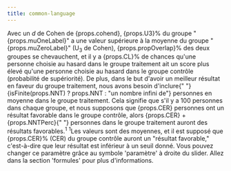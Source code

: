 ```yaml
---
title: common-language
---
```


<Typography variant="body1" gutterBottom>
Avec un <em>d</em> de Cohen de {props.cohend}, {props.U3}% du groupe "{props.muOneLabel}" 
a une valeur supérieure à la moyenne du groupe "{props.muZeroLabel}"  (U<sub>3</sub> de Cohen), {props.propOverlap}% des deux groupes se chevauchent, et il 
y a {props.CL}% de chances qu'une personne choisie au hasard dans le groupe traitement
ait un score plus élevé qu'une personne choisie au hasard dans le groupe contrôle
(probabilité de supériorité). De plus, dans le but d'avoir 
un meilleur résultat en faveur du groupe traitement, nous avons besoin d'inclure{" "}
{isFinite(props.NNT) ? props.NNT : "un nombre infini de"} personnes en moyenne dans le groupe traitement.
Cela signifie que s'il y a 100 personnes dans chaque groupe, et nous supposons que {props.CER} personnes
ont un résultat favorable dans le groupe contrôle, alors {props.CER} + {props.NNTPerc}{" "}
personnes dans le groupe traitement auront des résultats favorables.<sup>1</sup>
</Typography>
<Typography variant="body2" gutterBottom>
<sup>1</sup>Les valeurs sont des moyennes, et il est supposé que {props.CER}% (CER)
du groupe contrôle auront un "résultat favorable," c'est-à-dire que leur résultat est
inférieur à un seuil donné. Vous pouvez changer ce paramètre grâce au symbole 'paramètre' à droite 
du slider. Allez dans la section 'formules' pour plus d'informations.
</Typography>